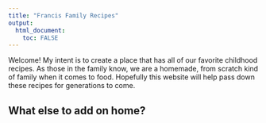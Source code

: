 ```yaml
---
title: "Francis Family Recipes"
output: 
  html_document:
    toc: FALSE
---
```





Welcome! My intent is to create a place that has all of our favorite childhood recipes. As those in the family know, we are a homemade, from scratch kind of family when it comes to food. Hopefully this website will help pass down these recipes for generations to come. 


## What else to add on home?





